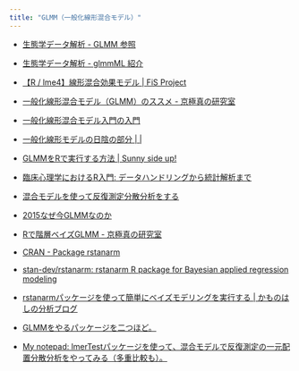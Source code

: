 ```yaml
---
title: "GLMM（一般化線形混合モデル）"
---
```


- [生態学データ解析 - GLMM 参照](http://hosho.ees.hokudai.ac.jp/~kubo/ce/LinksGlmm.html)
- [生態学データ解析 - glmmML 紹介](http://hosho.ees.hokudai.ac.jp/~kubo/ce/IntroductionGlmmML.html)
- [【R / lme4】線形混合効果モデル | FiS Project](https://fisproject.jp/2016/07/linear-mixed-effects-model/)
- [一般化線形混合モデル（GLMM）のススメ - 京極真の研究室](https://www.kyougokumakoto.com/2015/11/glmm_37.html)
- [一般化線形混合モデル入門の入門](https://www.slideshare.net/yutamura1/ss-42303827)
- [一般化線形モデルの日陰の部分 | |](http://rtokei.tech/memo/%E4%B8%80%E8%88%AC%E5%8C%96%E7%B7%9A%E5%BD%A2%E3%83%A2%E3%83%87%E3%83%AB%E3%81%AE%E6%97%A5%E9%99%B0%E3%81%AE%E9%83%A8%E5%88%86/)
- [GLMMをRで実行する方法 | Sunny side up!](http://norimune.net/2365)
- [臨床心理学におけるR入門: データハンドリングから統計解析まで](https://www.slideshare.net/YoshihikoKunisato/r-74207682)
- [混合モデルを使って反復測定分散分析をする](https://www.slideshare.net/masarutokuoka/ss-42957963)
- [2015なぜ今GLMMなのか](http://www.socialpsychology.jp/sympo/pdf/2015SS_Takezawa.pdf)
- [Rで階層ベイズGLMM - 京極真の研究室](https://www.kyougokumakoto.com/2015/12/rglmm_21.html)
- [CRAN - Package rstanarm](https://cran.r-project.org/web/packages/rstanarm/index.html)
- [stan-dev/rstanarm: rstanarm R package for Bayesian applied regression modeling](https://github.com/stan-dev/rstanarm)
- [rstanarmパッケージを使って簡単にベイズモデリングを実行する | かものはしの分析ブログ](http://kamonohashiperry.com/archives/1820)
- [GLMMをやるパッケージを二つほど。](https://rstudio-pubs-static.s3.amazonaws.com/131524_18559e83a61848b1946bc8fcb1ebcbc7.html#/)

- [My notepad: lmerTestパッケージを使って、混合モデルで反復測定の一元配置分散分析をやってみる（多重比較も）。](http://satoshilab.blogspot.com/2018/10/lmertest.html)